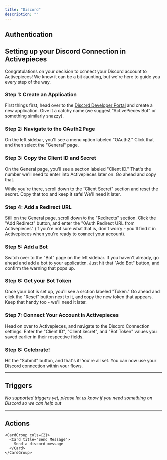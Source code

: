```yaml
---
title: "Discord"
description: ""
---
```


## Authentication

## Setting up your Discord Connection in Activepieces

Congratulations on your decision to connect your Discord account to Activepieces! We know it can be a bit daunting, but we're here to guide you every step of the way. 

### Step 1: Create an Application
First things first, head over to the [Discord Developer Portal](https://discord.com/developers/applications) and create a new application. Give it a catchy name (we suggest "ActivePieces Bot" or something similarly snazzy).

### Step 2: Navigate to the OAuth2 Page
On the left sidebar, you'll see a menu option labeled "OAuth2." Click that and then select the "General" page.

### Step 3: Copy the Client ID and Secret
On the General page, you'll see a section labeled "Client ID." That's the number we'll need to enter into Activepieces later on. Go ahead and copy that.

While you're there, scroll down to the "Client Secret" section and reset the secret. Copy that too and keep it safe! We'll need it later.

### Step 4: Add a Redirect URL
Still on the General page, scroll down to the "Redirects" section. Click the "Add Redirect" button, and enter the "OAuth Redirect URL from Activepieces" (if you're not sure what that is, don't worry - you'll find it in Activepieces when you're ready to connect your account). 

### Step 5: Add a Bot
Switch over to the "Bot" page on the left sidebar. If you haven't already, go ahead and add a bot to your application. Just hit that "Add Bot" button, and confirm the warning that pops up.

### Step 6: Get your Bot Token
Once your bot is set up, you'll see a section labeled "Token." Go ahead and click the "Reset" button next to it, and copy the new token that appears. Keep that handy too - we'll need it later.

### Step 7: Connect Your Account in Activepieces
Head on over to Activepieces, and navigate to the Discord Connection settings.  Enter the "Client ID", "Client Secret", and "Bot Token" values you saved earlier in their respective fields.

### Step 8: Celebrate!
Hit the "Submit" button, and that's it! You're all set. You can now use your Discord connection within your flows. 


---

## Triggers

*No supported triggers yet, please let us know if you need something on Discord so we can help out* 


---

## Actions


    <CardGroup cols={2}>
      <Card title="Send Message">
        Send a discord message
      </Card>
    </CardGroup>
    
